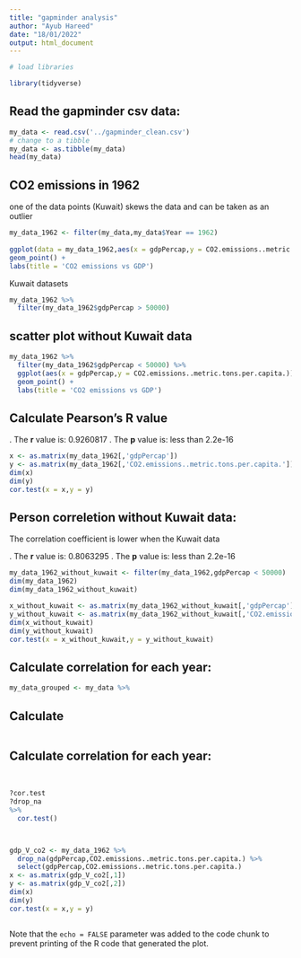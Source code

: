 ```yaml
---
title: "gapminder analysis"
author: "Ayub Hareed"
date: "18/01/2022"
output: html_document
---
```


```r
# load libraries

library(tidyverse)
```

## Read the gapminder csv data:

```r

my_data <- read.csv('../gapminder_clean.csv') 
# change to a tibble
my_data <- as.tibble(my_data)
head(my_data)
```

## CO2 emissions in 1962

one of the data points (Kuwait) skews the data and can be taken as an outlier

```r
my_data_1962 <- filter(my_data,my_data$Year == 1962)
  
ggplot(data = my_data_1962,aes(x = gdpPercap,y = CO2.emissions..metric.tons.per.capita.)) +
geom_point() +
labs(title = 'CO2 emissions vs GDP')


```

Kuwait datasets

```r
my_data_1962 %>% 
  filter(my_data_1962$gdpPercap > 50000)

```


## scatter plot without Kuwait data


```r
my_data_1962 %>% 
  filter(my_data_1962$gdpPercap < 50000) %>%
  ggplot(aes(x = gdpPercap,y = CO2.emissions..metric.tons.per.capita.)) +
  geom_point() +
  labs(title = 'CO2 emissions vs GDP')

```


## Calculate Pearson's R value 

. The **r** value is: 0.9260817
. The **p** value is: less than 2.2e-16

```r

x <- as.matrix(my_data_1962[,'gdpPercap'])
y <- as.matrix(my_data_1962[,'CO2.emissions..metric.tons.per.capita.'])
dim(x)
dim(y)
cor.test(x = x,y = y)
```

## Person correletion without Kuwait data:
The correlation coefficient is lower when the Kuwait data 

. The **r** value is: 0.8063295
. The **p** value is: less than 2.2e-16


```r
my_data_1962_without_kuwait <- filter(my_data_1962,gdpPercap < 50000)
dim(my_data_1962)
dim(my_data_1962_without_kuwait)

x_without_kuwait <- as.matrix(my_data_1962_without_kuwait[,'gdpPercap'])
y_without_kuwait <- as.matrix(my_data_1962_without_kuwait[,'CO2.emissions..metric.tons.per.capita.'])
dim(x_without_kuwait)
dim(y_without_kuwait)
cor.test(x = x_without_kuwait,y = y_without_kuwait)
```

## Calculate correlation for each year:

```r
my_data_grouped <- my_data %>% 

```


## Calculate

```r


```


## Calculate correlation for each year:

```r


```





## 


```r
?cor.test
?drop_na
%>%
  cor.test()



gdp_V_co2 <- my_data_1962 %>% 
  drop_na(gdpPercap,CO2.emissions..metric.tons.per.capita.) %>%
  select(gdpPercap,CO2.emissions..metric.tons.per.capita.) 
x <- as.matrix(gdp_V_co2[,1])
y <- as.matrix(gdp_V_co2[,2])
dim(x)
dim(y)
cor.test(x = x,y = y)



```




Note that the `echo = FALSE` parameter was added to the code chunk to prevent printing of the R code that generated the plot.
